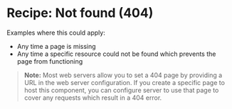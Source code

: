 
<Meta of={NotFoundStories} />

# Recipe: Not found (404)

Examples where this could apply:

- Any time a page is missing
- Any time a specific resource could not be found which prevents the page from functioning

> **Note:** Most web servers allow you to set a 404 page by providing a URL in the web server configuration. If you create a specific page to host this
> component, you can configure server to use that page to cover any requests which result in a 404 error.

<Canvas of={NotFoundStories.Demo} />
